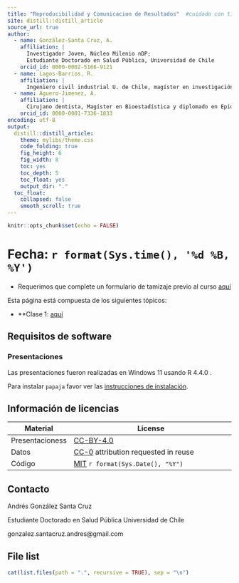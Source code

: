 ```yaml
---
title: "Reproducibilidad y Comunicacion de Resultados"  #cuidado con tilde
site: distill::distill_article
source_url: true
author:
  - name: González-Santa Cruz, A. 
    affiliation: |
      Investigador Joven, Núcleo Milenio nDP;
      Estudiante Doctorado en Salud Pública, Universidad de Chile
    orcid_id: 0000-0002-5166-9121
  - name: Lagos-Barrios, R. 
    affiliation: |
      Ingeniero civil industrial U. de Chile, magíster en investigación de operaciones U. of British Columbia, estudiante de Doctorado en Salud Pública U. de Chile.
  - name: Aguero-Jimenez, A. 
    affiliation: |
      Cirujano dentista, Magíster en Bioestadística y diplomado en Epidemiología y bioestadística aplicada de la Universidad de Chile, con distintos cursos en ciencias de datos.
    orcid_id: 0000-0001-7336-1833    
encoding: utf-8
output:
  distill::distill_article:
    theme: mylibs/theme.css
    code_folding: true
    fig_height: 6
    fig_width: 8
    toc: yes
    toc_depth: 5
    toc_float: yes
    output_dir: "."
  toc_float:
    collapsed: false
    smooth_scroll: true
---
```


```r
knitr::opts_chunk$set(echo = FALSE)

```

<meta http-equiv='Content-Type' content='text/html; charset=utf-8' />

# Fecha: `r format(Sys.time(), '%d %B, %Y')`

- Requerimos que complete un formulario de tamizaje previo al curso [aquí](https://agscl2.shinyapps.io/EncuestaCursoUDPMMIS2024/)


Esta página está compuesta de los siguientes tópicos:

- **Clase 1: [aquí](https://agscl2.shinyapps.io/EncuestaCursoUDPMMIS2024/)

## Requisitos de software

### Presentaciones

Las presentaciones fueron realizadas en Windows 11 usando R 4.4.0 .

Para instalar `papaja` favor ver las [instrucciones de instalación](https://github.com/crsh/papaja#installation).


## Información de licencias

| Material              | License                                                      |
| --------------------- | ------------------------------------------------------------ |
| Presentacioness	| [CC-BY-4.0](http://creativecommons.org/licenses/by/4.0/)     |
| Datos            	| [CC-0](http://creativecommons.org/publicdomain/zero/1.0/) attribution requested in reuse |
| Código	        | [MIT](http://opensource.org/licenses/MIT) `r format(Sys.Date(), "%Y")` |


## Contacto

Andrés González Santa Cruz

Estudiante Doctorado en Salud Pública
Universidad de Chile

gonzalez.santacruz.andres@gmail.com


## File list

```r
cat(list.files(path = ".", recursive = TRUE), sep = "\n")
```